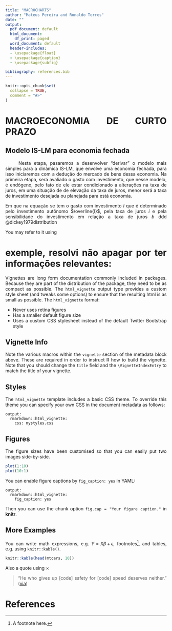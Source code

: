 ```yaml
---
title: "MACROCHARTS"
author: "Mateus Pereira and Ronaldo Torres"
date: ""
output:
  pdf_document: default
  html_document:
    df_print: paged
  word_document: default
  header-includes:
  - \usepackage{float}
  - \usepackage{caption}
  - \usepackage{subfig}

bibliography: references.bib
---
```



<style>
body {
text-align: justify}
</style>

```r
knitr::opts_chunk$set(
  collapse = TRUE,
  comment = "#>"
)
```
\tableofcontents
\pagebreak
# MACROECONOMIA DE CURTO PRAZO

## Modelo IS-LM para economia fechada

$\qquad$ Nesta etapa, pasaremos a desenvolver "derivar" o modelo mais simples para a dinâmica IS-LM, que envolve uma economia fechada, para isso iniciaremos com a dedução do mercado de bens dessa economia. Na primeira etapa, será avaliado o gasto com investimento, que nesse modelo, é endógeno, pelo fato de ele estar condicionado a alterações na taxa de juros, em uma situação de de elevação da taxa de juros, menor será a taxa de investimento desejada ou planejada para está economia.

\begin{equation} 
I = \overline{I}- bi \hspace{1cm}  b>0 \label{fig:fig-sub}
\end{equation}


Em que na equação \ref{fig:fig-sub} se tem o gasto com investimento $I$ que é determinado pelo investimento autônomo $\overline{I}$, pela taxa de juros $i$ e pela sensibilidade do investimento em relação a taxa de juros $b$ ddd @dickey1979distribution



\begin{equation} 
  f\left(k\right) = \binom{n}{k} p^k\left(1-p\right)^{n-k}
  \label{eq:binom}
\end{equation} 

You may refer to it using \ref{eq:binom}








# exemple, resolvi não apagar por ter informações relevantes:
Vignettes are long form documentation commonly included in packages. Because they are part of the distribution of the package, they need to be as compact as possible. The `html_vignette` output type provides a custom style sheet (and tweaks some options) to ensure that the resulting html is as small as possible. The `html_vignette` format:

- Never uses retina figures
- Has a smaller default figure size
- Uses a custom CSS stylesheet instead of the default Twitter Bootstrap style

## Vignette Info

Note the various macros within the `vignette` section of the metadata block above. These are required in order to instruct R how to build the vignette. Note that you should change the `title` field and the `\VignetteIndexEntry` to match the title of your vignette.

## Styles

The `html_vignette` template includes a basic CSS theme. To override this theme you can specify your own CSS in the document metadata as follows:

    output: 
      rmarkdown::html_vignette:
        css: mystyles.css

## Figures

The figure sizes have been customised so that you can easily put two images side-by-side. 

```r
plot(1:10)
plot(10:1)
```

You can enable figure captions by `fig_caption: yes` in YAML:

    output:
      rmarkdown::html_vignette:
        fig_caption: yes

Then you can use the chunk option `fig.cap = "Your figure caption."` in **knitr**.

## More Examples

You can write math expressions, e.g. $Y = X\beta + \epsilon$, footnotes^[A footnote here.], and tables, e.g. using `knitr::kable()`.

```r
knitr::kable(head(mtcars, 10))
```

Also a quote using `>`:

> "He who gives up [code] safety for [code] speed deserves neither."
([via](https://twitter.com/hadleywickham/status/504368538874703872))

# References

